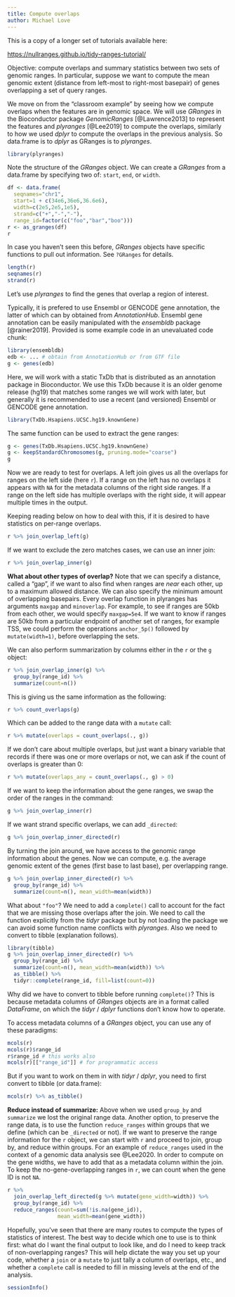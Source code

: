 ```yaml
---
title: Compute overlaps
author: Michael Love
---
```


This is a copy of a longer set of tutorials available here:

<https://nullranges.github.io/tidy-ranges-tutorial/>

Objective: compute overlaps and summary statistics between two sets of
genomic ranges. In particular, suppose we want to compute the mean
genomic extent (distance from left-most to right-most basepair) of 
genes overlapping a set of query ranges.

We move on from the "classroom example" by seeing how we compute
overlaps when the features are in genomic space. We will use *GRanges*
in the Bioconductor package *GenomicRanges* [@Lawrence2013]
to represent the features and *plyranges* [@Lee2019]
to compute the overlaps, similarly to how we used
*dplyr* to compute the overlaps in the previous analysis. So
data.frame is to *dplyr* as GRanges is to *plyranges*.

```r
library(plyranges)
```

Note the structure of the *GRanges* object. We can create a *GRanges*
from a data.frame by specifying two of: `start`, `end`, or `width`.

```r
df <- data.frame(
  seqnames="chr1",
  start=1 + c(34e6,36e6,36.6e6),
  width=c(2e5,2e5,1e5),
  strand=c("+","-","-"),
  range_id=factor(c("foo","bar","boo")))
r <- as_granges(df)
r
```

In case you haven't seen this before, *GRanges* objects have specific
functions to pull out information. See `?GRanges` for details.

```r
length(r)
seqnames(r)
strand(r)
```

Let's use *plyranges* to find the genes that overlap a region of
interest.

Typically, it is prefered to use Ensembl or GENCODE gene annotation, 
the latter of which can by obtained from *AnnotationHub*. Ensembl gene
annotation can be easily manipulated with the *ensembldb*
package [@rainer2019].
Provided is some example code in an unevaluated code chunk:

```r
library(ensembldb)
edb <- ... # obtain from AnnotationHub or from GTF file
g <- genes(edb)
```

Here, we will work with a static TxDb that is distributed as an
annotation package in Bioconductor. We use this TxDb because it is
an older genome release (hg19) that matches some ranges we will work
with later, but generally it is recommended to use a recent (and
versioned) Ensembl or GENCODE gene annotation.

```r
library(TxDb.Hsapiens.UCSC.hg19.knownGene)
```

The same function can be used to extract the gene ranges:

```r
g <- genes(TxDb.Hsapiens.UCSC.hg19.knownGene)
g <- keepStandardChromosomes(g, pruning.mode="coarse")
g
```

Now we are ready to test for overlaps. A left join gives us all the
overlaps for ranges on the left side (here `r`). If a range on the
left has no overlaps it appears with `NA` for the metadata columns of
the right side ranges. If a range on the left side has multiple
overlaps with the right side, it will appear multiple times in the
output. 

Keeping reading below on how to deal with this, if it is desired to
have statistics on per-range overlaps.

```r
r %>% join_overlap_left(g)
```

If we want to exclude the zero matches cases, we can use an inner
join:

```r
r %>% join_overlap_inner(g)
```

**What about other types of overlap?**
Note that we can specify a distance, called a "gap", if we want to
also find when ranges are *near* each other, up to a maximum allowed
distance. We can also specify the minimum amount of overlapping
basepairs. Every overlap function in plyranges has arguments `maxgap`
and `minoverlap`. For example, to see if ranges are 50kb from each
other, we would specify `maxgap=5e4`. If we want to know if ranges are
50kb from a particular endpoint of another set of ranges, for example
TSS, we could perform the operations `anchor_5p()` followed by
`mutate(width=1)`, before overlapping the sets.

We can also perform summarization by columns either in the `r` or the
`g` object:

```r
r %>% join_overlap_inner(g) %>%
  group_by(range_id) %>%
  summarize(count=n())
```

This is giving us the same information as the following:

```r
r %>% count_overlaps(g)
```

Which can be added to the range data with a `mutate` call:

```r
r %>% mutate(overlaps = count_overlaps(., g))
```

If we don't care about multiple overlaps, but just want a binary 
variable that records if there was one or more overlaps or not,
we can ask if the count of overlaps is greater than 0:

```r
r %>% mutate(overlaps_any = count_overlaps(., g) > 0)
```

If we want to keep the information about the gene ranges, we swap the
order of the ranges in the command:

```r
g %>% join_overlap_inner(r)
```

If we want strand specific overlaps, we can add `_directed`:

```r
g %>% join_overlap_inner_directed(r)
```

By turning the join around, we have access to the genomic range 
information about the genes. Now we can compute, e.g. the average 
genomic extent of the genes (first base to last base), per overlapping
range.

```r
g %>% join_overlap_inner_directed(r) %>%
  group_by(range_id) %>%
  summarize(count=n(), mean_width=mean(width))
```

What about `"foo"`? We need to add a `complete()` call to account for
the fact that we are missing those overlaps after the join. We need to
call the function explicitly from the *tidyr* package but by not
loading the package we can avoid some function name conflicts with
*plyranges*. Also we need to convert to tibble (explanation
follows).

```r
library(tibble)
g %>% join_overlap_inner_directed(r) %>%
  group_by(range_id) %>%
  summarize(count=n(), mean_width=mean(width)) %>%
  as_tibble() %>%
  tidyr::complete(range_id, fill=list(count=0))
```

Why did we have to convert to tibble before running `complete()`?
This is because metadata columns of *GRanges* objects are in a format
called *DataFrame*, on which the *tidyr* / *dplyr* functions don't
know how to operate. 

To access metadata columns of a *GRanges* object, you can use any
of these paradigms:

```r
mcols(r)
mcols(r)$range_id
r$range_id # this works also
mcols(r)[["range_id"]] # for programmatic access
```

But if you want to work on them in with *tidyr* / *dplyr*, you need to
first convert to tibble (or data.frame):

```r
mcols(r) %>% as_tibble()
```

**Reduce instead of summarize:**
Above when we used `group_by` and `summarize` we lost the original
range data. Another option, to preserve the range data, is to use
the function `reduce_ranges` within groups that we define (which can
be `_directed` or not). If we want to preserve the range information
for the `r` object, we can start with `r` and proceed to join, group
by, and reduce within groups.  For an example of `reduce_ranges` used
in the context of a genomic data analysis see @Lee2020.
In order to compute on the gene widths, we have to add that as a
metadata column within the join. To keep the no-gene-overlapping
ranges in `r`, we can count when the gene ID is not `NA`.

```r
r %>%
  join_overlap_left_directed(g %>% mutate(gene_width=width)) %>%
  group_by(range_id) %>%
  reduce_ranges(count=sum(!is.na(gene_id)),
                mean_width=mean(gene_width))
```

Hopefully, you've seen that there are many routes to compute the types
of statistics of interest. The best way to decide which one to use is
to think first: what do I want the final output to look like, and do I
need to keep track of non-overlapping ranges? This will help dictate
the way you set up your code, whether a `join` or a `mutate` to just
tally a column of overlaps, etc., and whether a `complete` call is
needed to fill in missing levels at the end of the analysis.

```r
sessionInfo()
```
